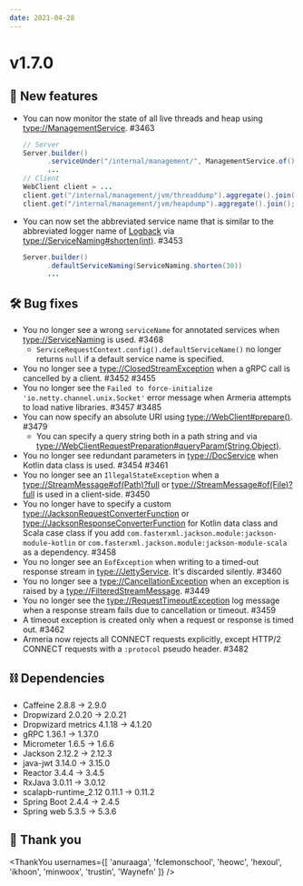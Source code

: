 ```yaml
---
date: 2021-04-28
---
```


# v1.7.0

## 🌟 New features

- You can now monitor the state of all live threads and heap using <type://ManagementService>. #3463
  ```java
  // Server
  Server.builder()
        .serviceUnder("/internal/management/", ManagementService.of())
        ...
  // Client
  WebClient client = ...
  client.get("/internal/management/jvm/threaddump").aggregate().join();
  client.get("/internal/management/jvm/heapdump").aggregate().join();
  ```
- You can now set the abbreviated service name that is similar to the abbreviated logger name of
  [Logback](http://logback.qos.ch/manual/layouts.html#ClassicPatternLayout) via
  <type://ServiceNaming#shorten(int)>. #3453
  ```java
  Server.builder()
        .defaultServiceNaming(ServiceNaming.shorten(30))
        ...
  ```

## 🛠️ Bug fixes

- You no longer see a wrong `serviceName` for annotated services when <type://ServiceNaming> is used. #3468
  - `ServiceRequestContext.config().defaultServiceName()` no longer returns `null` if a default service name
    is specified.
- You no longer see a <type://ClosedStreamException> when a gRPC call is cancelled by a client. #3452 #3455
- You no longer see the `Failed to force-initialize 'io.netty.channel.unix.Socket'` error message when
  Armeria attempts to load native libraries. #3457 #3485
- You can now specify an absolute URI using <type://WebClient#prepare()>. #3479
  - You can specify a query string both in a path string and via
    <type://WebClientRequestPreparation#queryParam(String,Object)>.
- You no longer see redundant parameters in <type://DocService> when Kotlin data class is used. #3454 #3461
- You no longer see an `IllegalStateException` when a <type://StreamMessage#of(Path)?full> or
  <type://StreamMessage#of(File)?full> is used in a client-side. #3450
- You no longer have to specify a custom <type://JacksonRequestConverterFunction> or
  <type://JacksonResponseConverterFunction> for Kotlin data class and Scala case class if you add
  `com.fasterxml.jackson.module:jackson-module-kotlin` or `com.fasterxml.jackson.module:jackson-module-scala`
  as a dependency. #3458
- You no longer see an `EofException` when writing to a timed-out response stream in <type://JettyService>.
  It's discarded silently. #3460
- You no longer see a <type://CancellationException> when an exception is raised by
  a <type://FilteredStreamMessage>. #3449
- You no longer see the <type://RequestTimeoutException> log message when a response stream fails due to
  cancellation or timeout. #3459
- A timeout exception is created only when a request or response is timed out. #3462
- Armeria now rejects all CONNECT requests explicitly, except HTTP/2 CONNECT requests with a `:protocol`
  pseudo header. #3482

## ⛓ Dependencies

- Caffeine 2.8.8 → 2.9.0
- Dropwizard 2.0.20 → 2.0.21
- Dropwizard metrics 4.1.18 → 4.1.20
- gRPC 1.36.1 → 1.37.0
- Micrometer 1.6.5 → 1.6.6
- Jackson 2.12.2 → 2.12.3
- java-jwt 3.14.0 → 3.15.0
- Reactor 3.4.4 → 3.4.5
- RxJava 3.0.11 → 3.0.12
- scalapb-runtime_2.12 0.11.1 → 0.11.2
- Spring Boot 2.4.4 → 2.4.5
- Spring web 5.3.5 → 5.3.6

## 🙇 Thank you

<ThankYou
  usernames={[
    'anuraaga',
    'fclemonschool',
    'heowc',
    'hexoul',
    'ikhoon',
    'minwoox',
    'trustin',
    'Waynefn'
  ]}
/>
